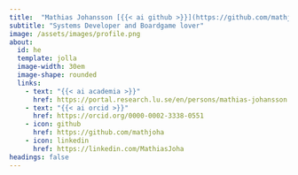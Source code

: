 ```yaml
---
title:  "Mathias Johansson [{{< ai github >}}](https://github.com/mathjoha)"
subtitle: "Systems Developer and Boardgame lover"
image: /assets/images/profile.png
about:
  id: he
  template: jolla
  image-width: 30em
  image-shape: rounded
  links:
    - text: "{{< ai academia >}}"
      href: https://portal.research.lu.se/en/persons/mathias-johansson
    - text: "{{< ai orcid >}}"
      href: https://orcid.org/0000-0002-3338-0551
    - icon: github
      href: https://github.com/mathjoha
    - icon: linkedin
      href: https://linkedin.com/MathiasJoha
headings: false
---
```



:::{#he}


:::
